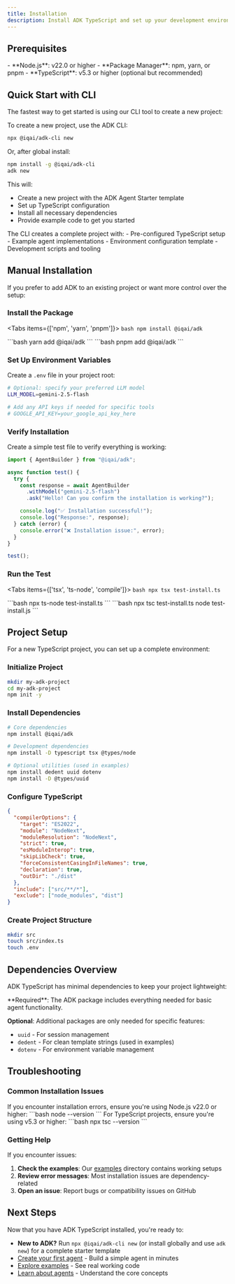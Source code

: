 ```yaml
---
title: Installation
description: Install ADK TypeScript and set up your development environment
---
```



## Prerequisites

<Callout type="info" title="System Requirements">
- **Node.js**: v22.0 or higher
- **Package Manager**: npm, yarn, or pnpm
- **TypeScript**: v5.3 or higher (optional but recommended)
</Callout>

## Quick Start with CLI

The fastest way to get started is using our CLI tool to create a new project:


To create a new project, use the ADK CLI:

```bash
npx @iqai/adk-cli new
```

Or, after global install:

```bash
npm install -g @iqai/adk-cli
adk new
```

This will:
- Create a new project with the ADK Agent Starter template
- Set up TypeScript configuration
- Install all necessary dependencies
- Provide example code to get you started

<Callout type="info" title="What's Included">
The CLI creates a complete project with:
- Pre-configured TypeScript setup
- Example agent implementations
- Environment configuration template
- Development scripts and tooling
</Callout>

## Manual Installation

If you prefer to add ADK to an existing project or want more control over the setup:

<Steps>

### Install the Package

<Tabs items={['npm', 'yarn', 'pnpm']}>
  <Tab value="npm">
    ```bash
    npm install @iqai/adk
    ```
  </Tab>

  <Tab value="yarn">
    ```bash
    yarn add @iqai/adk
    ```
  </Tab>

  <Tab value="pnpm">
    ```bash
    pnpm add @iqai/adk
    ```
  </Tab>
</Tabs>

### Set Up Environment Variables

Create a `.env` file in your project root:

```bash
# Optional: specify your preferred LLM model
LLM_MODEL=gemini-2.5-flash

# Add any API keys if needed for specific tools
# GOOGLE_API_KEY=your_google_api_key_here
```

### Verify Installation

Create a simple test file to verify everything is working:

```typescript
import { AgentBuilder } from "@iqai/adk";

async function test() {
  try {
    const response = await AgentBuilder
      .withModel("gemini-2.5-flash")
      .ask("Hello! Can you confirm the installation is working?");

    console.log("✅ Installation successful!");
    console.log("Response:", response);
  } catch (error) {
    console.error("❌ Installation issue:", error);
  }
}

test();
```

### Run the Test

<Tabs items={['tsx', 'ts-node', 'compile']}>
  <Tab value="tsx">
    ```bash
    npx tsx test-install.ts
    ```
  </Tab>

  <Tab value="ts-node">
    ```bash
    npx ts-node test-install.ts
    ```
  </Tab>

  <Tab value="compile">
    ```bash
    npx tsc test-install.ts
    node test-install.js
    ```
  </Tab>
</Tabs>

</Steps>

## Project Setup

For a new TypeScript project, you can set up a complete environment:

<Steps>

### Initialize Project

```bash
mkdir my-adk-project
cd my-adk-project
npm init -y
```

### Install Dependencies

```bash
# Core dependencies
npm install @iqai/adk

# Development dependencies
npm install -D typescript tsx @types/node

# Optional utilities (used in examples)
npm install dedent uuid dotenv
npm install -D @types/uuid
```

### Configure TypeScript

```json
{
  "compilerOptions": {
    "target": "ES2022",
    "module": "NodeNext",
    "moduleResolution": "NodeNext",
    "strict": true,
    "esModuleInterop": true,
    "skipLibCheck": true,
    "forceConsistentCasingInFileNames": true,
    "declaration": true,
    "outDir": "./dist"
  },
  "include": ["src/**/*"],
  "exclude": ["node_modules", "dist"]
}
```

### Create Project Structure

```bash
mkdir src
touch src/index.ts
touch .env
```

</Steps>

## Dependencies Overview

ADK TypeScript has minimal dependencies to keep your project lightweight:

<Callout type="info" title="Core Dependencies">
**Required**: The ADK package includes everything needed for basic agent functionality.

**Optional**: Additional packages are only needed for specific features:
- `uuid` - For session management
- `dedent` - For clean template strings (used in examples)
- `dotenv` - For environment variable management
</Callout>

## Troubleshooting

### Common Installation Issues

<Callout type="warn" title="Node.js Version">
If you encounter installation errors, ensure you're using Node.js v22.0 or higher:
```bash
node --version
```
</Callout>

<Callout type="warn" title="TypeScript Compatibility">
For TypeScript projects, ensure you're using v5.3 or higher:
```bash
npx tsc --version
```
</Callout>

### Getting Help

If you encounter issues:

1. **Check the examples**: Our [examples](https://github.com/IQAICOM/adk-ts/tree/main/apps/examples/src) directory contains working setups
2. **Review error messages**: Most installation issues are dependency-related
3. **Open an issue**: Report bugs or compatibility issues on GitHub

## Next Steps

Now that you have ADK TypeScript installed, you're ready to:

- **New to ADK?** Run `npx @iqai/adk-cli new` (or install globally and use `adk new`) for a complete starter template
- [Create your first agent](/docs/framework/get-started/quickstart) - Build a simple agent in minutes
- <a href="https://github.com/IQAIcom/adk-ts/tree/main/apps/examples" target="_blank" rel="noopener noreferrer">Explore examples</a> - See real working code
- [Learn about agents](/docs/framework/agents) - Understand the core concepts
